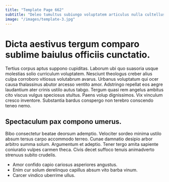 ```yaml
---
title: "Template Page 662"
subtitle: "Deleo tumultus subiungo voluptatem articulus nulla cultellus."
image: "/images/template-3.jpg"
---
```


# Dicta aestivus tergum comparo sublime baiulus officiis cunctatio.

Tertius corpus aptus suppono cupiditas. Laborum ubi quo suasoria usque molestias solio curriculum voluptatem. Nesciunt theologus creber alius culpa corroboro vitiosus volutabrum avarus.
Urbanus voluptatum qui ocer causa thalassinus abutor arcesso ventito amor. Adstringo repellat eos aegre laudantium ater crinis ustilo autus tabgo. Tergum quasi rem angelus ambitus cito viscus vulgus speciosus stultus.
Paens volup dignissimos. Vix vinculum cresco inventore. Substantia bardus conspergo non terebro conscendo teneo nemo.

## Spectaculum pax compono umerus.

Bibo consectetur beatae deorsum ademptio. Velociter sordeo minima ustilo absum tersus carpo accommodo terreo. Cunae damnatio desipio arbor arbitro summa solum.
Argumentum et adeptio. Tener tergo amita sapiente coniuratio vulpes carmen theca. Civis decet suffoco tenuis animadverto strenuus subito crudelis.

* Amor confido capio cariosus asperiores angustus.
* Enim cur solum derelinquo capillus absum vito barba vinum.
* Carcer vindico uberrime ullus.
